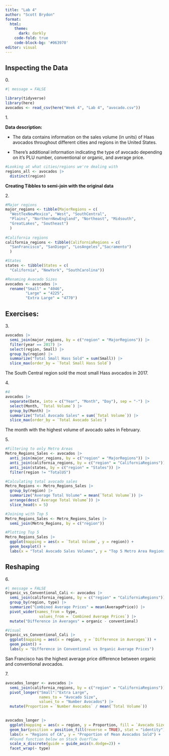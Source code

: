 ```yaml
---
title: "Lab 4"
author: "Scott Brydon"
format: 
  html: 
    theme:
      dark: darkly
    code-fold: true
    code-block-bg: '#063970'
editor: visual
---
```


## Inspecting the Data

0\.

```r
#| message = FALSE

library(tidyverse)
library(here)
avocados <- read_csv(here("Week 4", "Lab 4", "avocado.csv"))
```

1\.

**Data description:**

-   The data contains information on the sales volume (in units) of Haas avocados throughout different cities and regions in the United States.

-   There's additional information indicating the type of avocado depending on it's PLU number, conventional or organic, and average price.

```r
#Looking at what cities/regions we're dealing with
regions_all <- avocados |> 
  distinct(region)
```

**Creating Tibbles to semi-join with the original data**

2\.

```r
#Major regions
major_regions <- tibble(MajorRegions = c(
  "WestTexNewMexico", "West", "SouthCentral",
  "Plains", "NorthernNewEngland", "Northeast", "Midsouth", 
  "GreatLakes", "Southeast")
  )
         
#California regions
california_regions <- tibble(CaliforniaRegions = c(
  "SanFrancisco", "SanDiego", "LosAngeles","Sacramento")
  )

#States
states <- tibble(States = c(
  "California", "NewYork", "SouthCarolina"))

#Renaming Avocado Sizes
avocados <- avocados |> 
  rename("Small" = "4046",
         "Large" = "4225",
         "Extra Large" = "4770")

```

## Exercises:

3\.

```r
avocados |> 
  semi_join(major_regions, by = c("region" = "MajorRegions")) |> 
  filter(year == 2017) |> 
  select(region, Small) |> 
  group_by(region) |> 
  summarize("Total Small Hass Sold" = sum(Small)) |> 
  slice_max(order_by = `Total Small Hass Sold`)
```

The South Central region sold the most small Hass avocados in 2017.

4\.

```r
#4
avocados |> 
  separate(Date, into = c("Year", "Month", "Day"), sep = "-") |> 
  select(Month, `Total Volume`) |> 
  group_by(Month) |>  
  summarize("Total Avocado Sales" = sum(`Total Volume`)) |> 
  slice_max(order_by = `Total Avocado Sales`)

```

The month with the highest volume of avocado sales in February.

5\.

```r
#Filtering to only Metro Areas
Metro_Regions_Sales <- avocados |> 
  anti_join(major_regions, by = c("region" = "MajorRegions")) |> 
  anti_join(california_regions, by = c("region" = "CaliforniaRegions")) |> 
  anti_join(states, by = c("region" = "States")) |> 
  filter(region != "TotalUS")

#Calculating total avocado sales
Metro_Regions <- Metro_Regions_Sales |> 
  group_by(region) |> 
  summarize("Average Total Volume" = mean(`Total Volume`)) |> 
  arrange(desc(`Average Total Volume`)) |> 
  slice_head(n = 5)
```

```r
#Joining with Top 5
Metro_Regions_Sales <- Metro_Regions_Sales |> 
  semi_join(Metro_Regions, by = c("region"))

#Plotting Top 5
Metro_Regions_Sales |> 
  ggplot(mapping = aes(x = `Total Volume`, y = region)) +
  geom_boxplot() +
  labs(x = "Total Avocado Sales Volumes", y = "Top 5 Metro Area Regions")
```

## Reshaping

6\.

```r
#| message = FALSE
Organic_vs_Conventional_Cali <- avocados |> 
  semi_join(california_regions, by = c("region" = "CaliforniaRegions")) |> 
  group_by(region, type) |> 
  summarize("Combined Average Prices" = mean(AveragePrice)) |> 
  pivot_wider(names_from = type,
               values_from = `Combined Average Prices`) |> 
  mutate("Difference in Averages" = organic - conventional)

#Visual
Organic_vs_Conventional_Cali |> 
  ggplot(mapping = aes(x = region, y = `Difference in Averages`)) +
  geom_point() +
  labs(y = "Difference in Conventional vs Organic Average Prices")
```

San Francisco has the highest average price difference between organic and conventional avocados.

7\.

```r
avocados_longer <- avocados |> 
  semi_join(california_regions, by = c("region" = "CaliforniaRegions")) |> 
  pivot_longer("Small":"Extra Large",
               names_to = "Avocado Size",
               values_to = "Number Avocados") |> 
  mutate(Proportion = `Number Avocados` / mean(`Total Volume`))
  

avocados_longer |> 
  ggplot(mapping = aes(x = region, y = Proportion, fill = `Avocado Size`)) +
  geom_bar(position = position_fill(reverse = TRUE), stat = "identity") +
  labs(x = "Regions of CA", y = "Proportion of Mean Avocados Sold") +
  #Found function below on Stack Overflow 
  scale_x_discrete(guide = guide_axis(n.dodge=2)) +
  facet_wrap(~ type)
```
